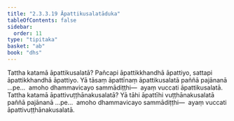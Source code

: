 ```yaml
---
title: "2.3.3.19 Āpattikusalatāduka"
tableOfContents: false
sidebar:
  order: 11
type: "tipitaka"
basket: "ab"
book: "dhs"
---
```



<DynamicBreadcrumb />

<Division number="1336" book="dhs" bookNo="29" page="258">

<Paragraph number="2041" book="dhs">
Tattha katamā āpattikusalatā? Pañcapi āpattikkhandhā āpattiyo, sattapi āpattikkhandhā āpattiyo. Yā tāsaṃ āpattīnaṃ āpattikusalatā paññā pajānanā …pe…  amoho dhammavicayo sammādiṭṭhi—  ayaṃ vuccati āpattikusalatā.
</Paragraph>

</Division>
<Division number="1337" book="dhs" bookNo="29" page="258">

<Paragraph number="2042" book="dhs">
Tattha katamā āpattivuṭṭhānakusalatā? Yā tāhi āpattīhi vuṭṭhānakusalatā paññā pajānanā …pe…  amoho dhammavicayo sammādiṭṭhi—  ayaṃ vuccati āpattivuṭṭhānakusalatā.
</Paragraph>
</Division>